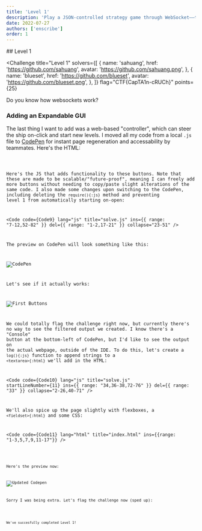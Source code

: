 ```yaml
---
title: 'Level 1'
description: 'Play a JSON-controlled strategy game through WebSocket——this is the Hacky Holidays 2022 programming challenge “Port Authority.”'
date: 2022-07-27
authors: ['enscribe']
order: 1
---
```



<div class="invisible h-0! [&+*]:mt-0 [&+*_*]:mt-0">
## Level 1
</div>

<Challenge
  title="Level 1"
  solvers={[
    {
      name: 'sahuang',
      href: 'https://github.com/sahuang',
      avatar: 'https://github.com/sahuang.png',
    },
    {
      name: 'blueset',
      href: 'https://github.com/blueset',
      avatar: 'https://github.com/blueset.png',
    },
  ]}
  flag="CTF{CapTA1n-cRUCh}"
  points={25}
>
  Do you know how websockets work?
</Challenge>

### Adding an Expandable GUI

The last thing I want to add was a web-based "controller", which can steer the ship on-click and start new levels. I moved all my code from a local `.js` file to [CodePen](https://codepen.io/) for instant page regeneration and accessability by teammates. Here's the HTML:


<Code code={Code8} lang="html" title="index.html" />

Here's the JS that adds functionality to these buttons. Note that these are made to be scalable/"future-proof", meaning I can freely add more buttons without needing to copy/paste slight alterations of the same code. I also made some changes upon switching to the CodePen, including deleting the `require(){:js}` method and preventing level 1 from automatically starting on-open:


<Code
  code={Code9}
  lang="js"
  title="solve.js"
  ins={{ range: "7-12,52-82" }}
  del={{ range: "1-2,17-21" }}
  collapse="23-51"
/>

The preview on CodePen will look something like this:

![CodePen](assets/codepen.png)

Let's see if it actually works:

![First Buttons](assets/first-buttons.gif)

We could totally flag the challenge right now, but currently there's no way to see the filtered output we created. I know there's a "Console" button at the bottom-left of CodePen, but I'd like to see the output on the actual webpage, outside of the IDE. To do this, let's create a `log(){:js}` function to append strings to a `<textarea>{:html}` we'll add in the HTML:


<Code
  code={Code10}
  lang="js"
  title="solve.js"
  startLineNumber={11}
  ins={{ range: "34,36-38,72-76" }}
  del={{ range: "33" }}
  collapse="2-26,40-71"
/>

We'll also spice up the page slightly with flexboxes, a `<fieldset>{:html}` and some CSS:


<Code code={Code11} lang="html" title="index.html" ins={{range: "1-3,5,7,9,11-17"}} />


<Code code={Code12} lang="css" title="style.css" />

Here's the preview now:

![Updated Codepen](assets/codepen2.png)

Sorry I was being extra. Let's flag the challenge now (sped up):


<Code code={Code13} lang="ansi" mark="CTF{CapTA1n-cRUCh}" />

We've succesfully completed Level 1!